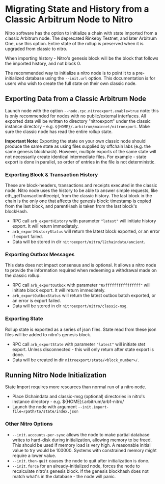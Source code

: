 # Migrating State and History from a Classic Arbitrum Node to Nitro

Nitro software has the option to initialize a chain with state imported from a classic Arbitrum node. The deprecated Rinkeby Testnet, and later Arbitrum One, use this option. Entire state of the rollup is preserved when it is upgraded from classic to nitro.

When importing history - Nitro's genesis block will be the block that follows the imported history, and not block 0.

The recommended way to initialize a nitro node is to point it to a pre-initialized database using the `--init.url` option. This documentation is for users who wish to create the full state on their own classic node.

## Exporting Data from a Classic Arbitrum Node

Launch node with the option `--node.rpc.nitroexport.enable=true` note: this is only recommended for nodes with no public/external interfaces. All exported data will be written to directory "nitroexport" under the classic instance directory - e.g. `${HOME}/.arbitrum/mainnet/nitroexport`.
Make sure the classic node has read the entire rollup state.

**Important Note:** Exporting the state on your own classic node should produce the same state as using files supplied by offchain labs (e.g. the same genesis blockhash). However, multiple exports of the same state will not necessarily create identical intermediate files. For example - state export is done in parallel, so order of entries in the file is not deterministic.

### Exporting Block & Transaction History

These are block-headers, transactions and receipts executed in the classic node. Nitro node uses the history to be able to answer simple requests, like eth_getTransactionReceipt, from the classic history. The last block in the chain is the only one that affects the genesis block: timestamp is copied from the last block, and parentHash is taken from the last block's blockHash.

- RPC call `arb_exportHistory` with parameter `"latest"` will initiate history export. It will return immediately.
- `arb_exportHistoryStatus` will return the latest block exported, or an error if export failed.
- Data will be stored in dir `nitroexport/nitro/l2chaindata/ancient`.

### Exporting Outbox Messages

This data does not impact consensus and is optional. It allows a nitro node to provide the information required when redeeming a withdrawal made on the classic rollup.

- RPC call `arb_exportOutbox` with parameter `"0xffffffffffffffff"` will initiate block export. It will return immediately.
- `arb_exportOutboxStatus` will return the latest outbox batch exported, or an error is export failed.
- Data will be stored in dir `nitroexport/nitro/classic-msg`.

### Exporting State

Rollup state is exported as a series of json files. State read from these json files will be added to nitro's genesis block.

- RPC call `arb_exportState` with parameter `"latest"` will initiate stet export. Unless disconnected - this will only return after state export is done.
- Data will be created in dir `nitroexport/state/<block_number>/`.

## Running Nitro Node Initialization

State Import requires more resources than normal run of a nitro node.

- Place l2chaindata and classic-msg (optional) directories in nitro's instance directory - e.g. ${HOME}/.arbitrum/arb1-nitro/
- Launch the node with argument `--init.import-file=/path/to/state/index.json`

### Other Nitro Options

- `--init.accounts-per-sync` allows the node to make partial database writes to hard-disk during initialization, allowing memory to be freed. This should be used if memory load is very high. A reasonable initial value to try would be 100000. Systems with constrained memory might require a lower value.
- `--init.then-quit` causes the node to quit after initialization is done.
- `--init.force` for an already-initialized node, forces the node to recalculate nitro's genesis block. If the genesis blockhash does not match what's in the database - the node will panic.
